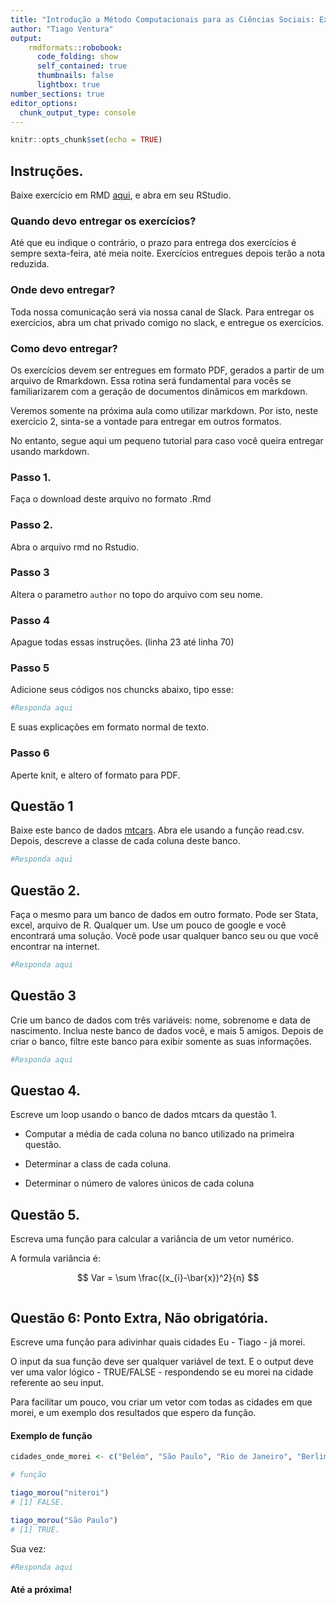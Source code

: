 ```yaml
---
title: "Introdução a Método Computacionais para as Ciências Sociais: Exercício 2"
author: "Tiago Ventura"
output:
    rmdformats::robobook:
      code_folding: show
      self_contained: true
      thumbnails: false
      lightbox: true
number_sections: true
editor_options: 
  chunk_output_type: console
---
```


```r
knitr::opts_chunk$set(echo = TRUE)
```

## Instruções.

Baixe exercício em RMD [aqui](exercicio-2.rmd), e abra em seu RStudio.

### Quando devo entregar os exercícios?

Até que eu indique o contrário, o prazo para entrega dos exercícios é sempre sexta-feira, até meia noite. Exercícios entregues depois terão a nota reduzida. 

### Onde devo entregar? 

Toda nossa comunicação será via nossa canal de Slack. Para entregar os exercícios, abra um chat privado comigo no slack, e entregue os exercícios. 

### Como devo entregar? 

Os exercícios devem ser entregues em formato PDF, gerados a partir de um arquivo de Rmarkdown. Essa rotina será fundamental para vocês se familiarizarem com a geração de documentos dinâmicos em markdown. 

Veremos somente na próxima aula como utilizar markdown. Por isto, neste exercício 2, sinta-se a vontade para entregar em outros formatos. 

No entanto, segue aqui um pequeno tutorial para caso você queira entregar usando markdown. 

### Passo 1. 

Faça o download deste arquivo no formato .Rmd

### Passo 2. 

Abra o arquivo rmd no Rstudio. 

### Passo 3

Altera o parametro `author` no topo do arquivo com seu nome. 

### Passo 4 

Apague todas essas instruções. (linha 23 até linha 70)

### Passo 5

Adicione seus códigos nos chuncks abaixo, tipo esse:

```r
#Responda aqui
```

E suas explicações em formato normal de texto. 

### Passo 6

Aperte knit, e altero of formato para PDF. 


## Questão 1

Baixe este banco de dados [mtcars](https://www.dropbox.com/s/zks9aom2ff085uw/mtcars.csv?dl=0). Abra ele usando a função read.csv. Depois, descreve a classe de cada coluna deste banco. 

```r
#Responda aqui
```

## Questão 2.

Faça o mesmo para um banco de dados em outro formato. Pode ser Stata, excel, arquivo de R. Qualquer um. Use um pouco de google e você encontrará uma solução.  Você pode usar qualquer banco seu ou que você encontrar na internet. 

```r
#Responda aqui
```

## Questão 3

Crie um banco de dados com três variáveis: nome, sobrenome e data de nascimento. Inclua neste banco de dados você, e mais 5 amigos. Depois de criar o banco, filtre este banco para exibir somente as suas informações. 

```r
#Responda aqui
```


## Questao 4.

Escreve um loop usando o banco de dados mtcars da questão 1. 

- Computar a média de cada coluna no banco utilizado na primeira questão.

- Determinar a class de cada coluna. 

- Determinar o número de valores únicos de cada coluna


## Questão 5.

Escreva uma função para calcular a variância de um vetor numérico. 

A formula variância é:

$$
Var = \sum \frac{(x_{i}-\bar{x})^2}{n}
$$
```r
```

## Questão 6: Ponto Extra, Não obrigatória. 

Escreve uma função para adivinhar quais cidades Eu - Tiago - já morei. 


O input da sua função deve ser qualquer variável de text. E o output deve ver uma valor lógico - TRUE/FALSE - respondendo se eu morei na cidade referente ao seu input.

Para facilitar um pouco, vou criar um vetor com todas as cidades em que morei, e um exemplo dos resultados que espero da função. 


#### Exemplo de função
```r

cidades_onde_morei <- c("Belém", "São Paulo", "Rio de Janeiro", "Berlim", "Brasília", "Washington - DC")

# função

tiago_morou("niteroi")
# [1] FALSE. 

tiago_morou("São Paulo")
# [1] TRUE. 


```

Sua vez:

```r
#Responda aqui
```






#### Até a próxima!


